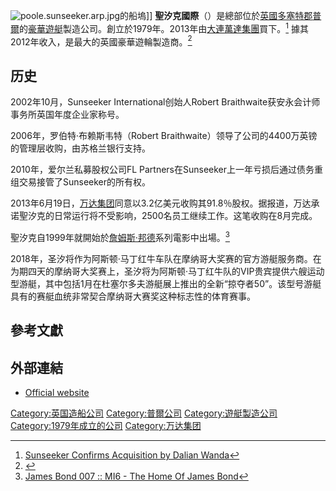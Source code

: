 {{Infobox Company
| name = Sunseeker International
| logo = [[File:Sunseeker_Logo.svg|200px]]
| type = [[子公司|子公司]]
| foundation =
| location_city = [[普爾|普爾]]
| location_country = [[英國|英國]]
| area_served =
| key_people = Robert Braithwaite（創始人）
| industry = [[豪華遊艇|豪華遊艇]]
| products =
| services =
| revenue = £3.20億（2013）
| operating_income =
| net_income =
| assets =
| equity =
| owner = [[大連萬達集團|大連萬達集團]]
| num_employees = 約2230（2008）、2600（2019）
| parent =
| divisions =
| subsid =
| slogan =
| homepage = [http://www.sunseeker.com Sunseeker.com]
| footnotes =
| intl = yes (99% of production is exported.<ref>Sunday Times Top Track 250 list ,pub Oct 2008, Entry No. 88 </ref>)
}}

[[File:poole.sunseeker.arp.jpg|thumb]]的船塢]]
'''聖汐克國際'''（{{lang-en|'''Sunseeker International'''}}）是總部位於[[英國|英國]][[多塞特郡|多塞特郡]][[普爾|普爾]]的[[豪華遊艇|豪華遊艇]]製造公司。創立於1979年。2013年由[[大連萬達集團|大連萬達集團]]買下。<ref>[http://www.sunseeker.com/en/news-and-events/sunseeker-confirms-acquisition-by-dalian-wanda Sunseeker Confirms Acquisition by Dalian Wanda]</ref> 據其2012年收入，是最大的英國豪華遊輪製造商。<ref>{{cite news|url=http://www.forbes.com/sites/kenrapoza/2013/06/19/chinese-billionaire-jianlin-buys-sunseeker-international-yachts/|title=Chinese Billionaire Buys 'James Bond' U.K. Yacht Maker|accessdate=13 October 2013|publisher=Forbes|date=19 June 2013}}</ref>

== 历史 ==
2002年10月，Sunseeker International创始人Robert Braithwaite获安永会计师事务所英国年度企业家称号。

2006年，罗伯特·布赖斯韦特（Robert Braithwaite）领导了公司的4400万英镑的管理层收购，由苏格兰银行支持。

2010年，爱尔兰私募股权公司FL Partners在Sunseeker上一年亏损后通过债务重组交易接管了Sunseeker的所有权。 

2013年6月19日，[[万达集团|万达集团]]同意以3.2亿美元收购其91.8％股权。据报道，万达承诺聖汐克的日常运行将不受影响，2500名员工继续工作。这笔收购在8月完成。

聖汐克自1999年就開始於[[詹姆斯·邦德|詹姆斯·邦德]]系列電影中出場。<ref>[http://www.mi6.co.uk/sections/articles/bond_21_sunseeker.php3?t=bond21&s=bond21 James Bond 007 :: MI6 - The Home Of James Bond]{{Dead link|date=2018年6月 |bot=InternetArchiveBot |fix-attempted=no }}</ref>

2018年，圣汐将作为阿斯顿·马丁红牛车队在摩纳哥大奖赛的官方游艇服务商。在为期四天的摩纳哥大奖赛上，圣汐将为阿斯顿·马丁红牛队的VIP贵宾提供六艘运动型游艇，其中包括1月在杜塞尔多夫游艇展上推出的全新“掠夺者50”。该型号游艇具有的赛艇血统非常契合摩纳哥大赛奖这种标志性的体育赛事。

==參考文獻==
{{Reflist}}

==外部連結==
{{Commonscat|Sunseeker|聖汐克}}
*[http://www.sunseeker.com/ Official website]

{{万达集团}}
{{Authority control}}
[[Category:英国造船公司|Category:英国造船公司]]
[[Category:普爾公司|Category:普爾公司]]
[[Category:遊艇製造公司|Category:遊艇製造公司]]
[[Category:1979年成立的公司|Category:1979年成立的公司]]
[[Category:万达集团|Category:万达集团]]